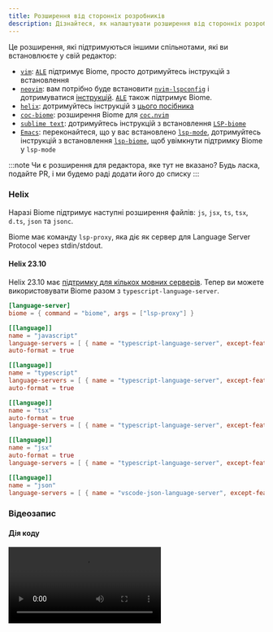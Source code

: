 ```yaml
---
title: Розширення від сторонніх розробників
description: Дізнайтеся, як налаштувати розширення від сторонніх розробників
---
```


Це розширення, які підтримуються іншими спільнотами, які ви встановлюєте у свій редактор:

- [`vim`](https://www.vim.org/): [`ALE`](https://github.com/dense-analysis/ale) підтримує Biome, просто дотримуйтесь інструкцій з встановлення
- [`neovim`](https://neovim.io/): вам потрібно буде встановити [`nvim-lspconfig`](https://github.com/neovim/nvim-lspconfig/) і дотримуватися [інструкцій](https://github.com/neovim/nvim-lspconfig/blob/master/doc/configs.md#biome). [`ALE`](https://github.com/dense-analysis/ale) також підтримує Biome.
- [`helix`](https://helix-editor.com/): дотримуйтесь інструкцій з [цього посібника](#helix)
- [`coc-biome`](https://github.com/fannheyward/coc-biome): розширення Biome для [`coc.nvim`](https://github.com/neoclide/coc.nvim)
- [`sublime text`](https://www.sublimetext.com/): дотримуйтесь інструкцій з встановлення [`LSP-biome`](https://github.com/sublimelsp/LSP-biome)
- [`Emacs`](https://www.gnu.org/software/emacs/): переконайтеся, що у вас встановлено [`lsp-mode`](https://github.com/emacs-lsp/lsp-mode), дотримуйтесь інструкцій з встановлення [`lsp-biome`](https://github.com/cxa/lsp-biome), щоб увімкнути підтримку Biome у `lsp-mode`

:::note
Чи є розширення для редактора, яке тут не вказано? Будь ласка, подайте PR, і ми будемо раді додати його до списку
:::

### Helix

Наразі Biome підтримує наступні розширення файлів: `js`, `jsx`, `ts`, `tsx`, `d.ts`, `json` та `jsonc`.

Biome має команду `lsp-proxy`, яка діє як сервер для Language Server Protocol через stdin/stdout.

#### Helix 23.10

Helix 23.10 має [підтримку для кількох мовних серверів](https://github.com/helix-editor/helix/pull/2507). Тепер ви можете використовувати Biome разом з `typescript-language-server`.

```toml
[language-server]
biome = { command = "biome", args = ["lsp-proxy"] }

[[language]]
name = "javascript"
language-servers = [ { name = "typescript-language-server", except-features = [ "format" ] }, "biome" ]
auto-format = true

[[language]]
name = "typescript"
language-servers = [ { name = "typescript-language-server", except-features = [ "format" ] }, "biome" ]
auto-format = true

[[language]]
name = "tsx"
auto-format = true
language-servers = [ { name = "typescript-language-server", except-features = [ "format" ] }, "biome" ]

[[language]]
name = "jsx"
auto-format = true
language-servers = [ { name = "typescript-language-server", except-features = [ "format" ] }, "biome" ]

[[language]]
name = "json"
language-servers = [ { name = "vscode-json-language-server", except-features = [ "format" ] }, "biome" ]
```

### Відеозапис

#### Дія коду

<video src="https://user-images.githubusercontent.com/17974631/"></video>

